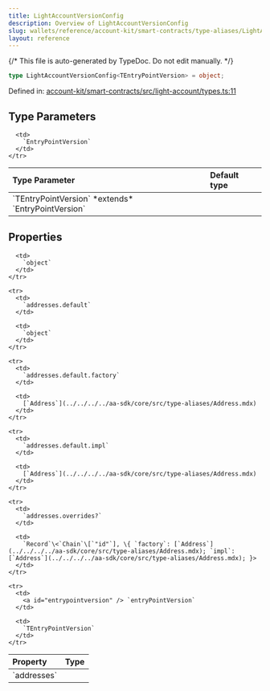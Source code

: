```yaml
---
title: LightAccountVersionConfig
description: Overview of LightAccountVersionConfig
slug: wallets/reference/account-kit/smart-contracts/type-aliases/LightAccountVersionConfig
layout: reference
---
```


{/* This file is auto-generated by TypeDoc. Do not edit manually. */}

```ts
type LightAccountVersionConfig<TEntryPointVersion> = object;
```

Defined in: [account-kit/smart-contracts/src/light-account/types.ts:11](https://github.com/alchemyplatform/aa-sdk/blob/dc58c113ff1eeb06d4b3f76c505cbbaad47db8fc/account-kit/smart-contracts/src/light-account/types.ts#L11)

## Type Parameters

<table>
  <thead>
    <tr>
      <th align="left">Type Parameter</th>
      <th align="left">Default type</th>
    </tr>
  </thead>

  <tbody>
    <tr>
      <td>
        `TEntryPointVersion` *extends* `EntryPointVersion`
      </td>

      <td>
        `EntryPointVersion`
      </td>
    </tr>

  </tbody>
</table>

## Properties

<table>
  <thead>
    <tr>
      <th align="left">Property</th>
      <th align="left">Type</th>
    </tr>
  </thead>

  <tbody>
    <tr>
      <td>
        <a id="addresses" /> `addresses`
      </td>

      <td>
        `object`
      </td>
    </tr>

    <tr>
      <td>
        `addresses.default`
      </td>

      <td>
        `object`
      </td>
    </tr>

    <tr>
      <td>
        `addresses.default.factory`
      </td>

      <td>
        [`Address`](../../../../aa-sdk/core/src/type-aliases/Address.mdx)
      </td>
    </tr>

    <tr>
      <td>
        `addresses.default.impl`
      </td>

      <td>
        [`Address`](../../../../aa-sdk/core/src/type-aliases/Address.mdx)
      </td>
    </tr>

    <tr>
      <td>
        `addresses.overrides?`
      </td>

      <td>
        `Record`\<`Chain`\[`"id"`], \{ `factory`: [`Address`](../../../../aa-sdk/core/src/type-aliases/Address.mdx); `impl`: [`Address`](../../../../aa-sdk/core/src/type-aliases/Address.mdx); }>
      </td>
    </tr>

    <tr>
      <td>
        <a id="entrypointversion" /> `entryPointVersion`
      </td>

      <td>
        `TEntryPointVersion`
      </td>
    </tr>

  </tbody>
</table>
